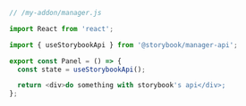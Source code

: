 ```js
// /my-addon/manager.js

import React from 'react';

import { useStorybookApi } from '@storybook/manager-api';

export const Panel = () => {
  const state = useStorybookApi();

  return <div>do something with storybook's api</div>;
};
```